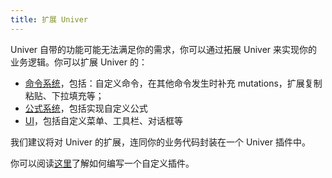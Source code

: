 ```yaml
---
title: 扩展 Univer
---
```


Univer 自带的功能可能无法满足你的需求，你可以通过拓展 Univer 来实现你的业务逻辑。你可以扩展 Univer 的：

* [命令系统](/zh-cn/guides/extend/command)，包括：自定义命令，在其他命令发生时补充 mutations，扩展复制粘贴、下拉填充等；
* [公式系统](/zh-cn/guides/plugins/sheets/sheets-formula)，包括实现自定义公式
* [UI](/zh-cn/guides/extend/ui)，包括自定义菜单、工具栏、对话框等

我们建议将对 Univer 的扩展，连同你的业务代码封装在一个 Univer 插件中。

你可以阅读[这里](/zh-cn/guides/extend/write-a-plugin)了解如何编写一个自定义插件。
